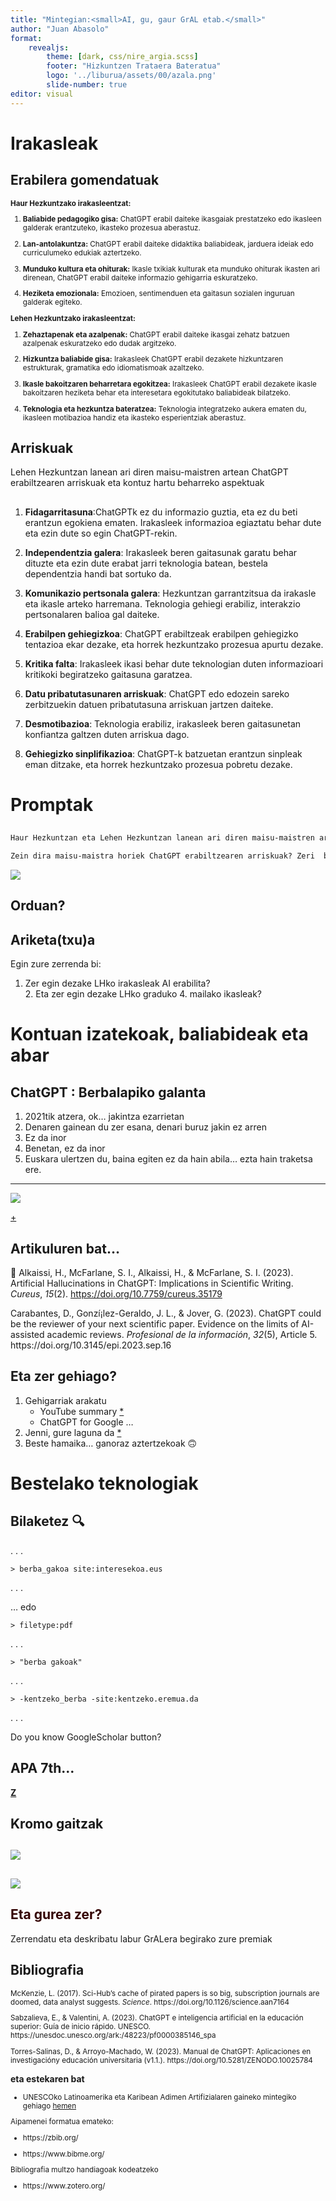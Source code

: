 ```yaml
---
title: "Mintegian:<small>AI, gu, gaur GrAL etab.</small>"
author: "Juan Abasolo"
format: 
    revealjs: 
        theme: [dark, css/nire_argia.scss]
        footer: "Hizkuntzen Trataera Bateratua"
        logo: '../liburua/assets/00/azala.png'
        slide-number: true
editor: visual
---
```


# Irakasleak

## Erabilera gomendatuak {.scrollable}

<small>

**Haur Hezkuntzako irakasleentzat:**

1.  **Baliabide pedagogiko gisa:** [ChatGPT erabil daiteke ikasgaiak prestatzeko edo ikasleen galderak erantzuteko, ikasteko prozesua aberastuz]{.fragment}.

2.  **Lan-antolakuntza:** [ChatGPT erabil daiteke didaktika baliabideak, jarduera ideiak edo curriculumeko edukiak aztertzeko]{.fragment}.

3.  **Munduko kultura eta ohiturak:** [Ikasle txikiak kulturak eta munduko ohiturak ikasten ari direnean, ChatGPT erabil daiteke informazio gehigarria eskuratzeko]{.fragment}.

4.  **Heziketa emozionala:** [Emozioen, sentimenduen eta gaitasun sozialen inguruan galderak egiteko]{.fragment}.

**Lehen Hezkuntzako irakasleentzat:**

1.  **Zehaztapenak eta azalpenak:** [ChatGPT erabil daiteke ikasgai zehatz batzuen azalpenak eskuratzeko edo dudak argitzeko]{.fragment}.

2.  **Hizkuntza baliabide gisa:** [Irakasleek ChatGPT erabil dezakete hizkuntzaren estrukturak, gramatika edo idiomatismoak azaltzeko]{.fragment}.

3.  **Ikasle bakoitzaren beharretara egokitzea:** [Irakasleek ChatGPT erabil dezakete ikasle bakoitzaren heziketa behar eta interesetara egokitutako baliabideak bilatzeko]{.fragment}.

4.  **Teknologia eta hezkuntza bateratzea:** [Teknologia integratzeko aukera ematen du, ikasleen motibazioa handiz eta ikasteko esperientziak aberastuz]{.fragment}.

</small>

## Arriskuak {.scrollable}

::: fragment
Lehen Hezkuntzan lanean ari diren maisu-maistren artean ChatGPT erabiltzearen arriskuak eta kontuz hartu beharreko aspektuak
:::

##  {.scrollable}

1.  **Fidagarritasuna**:[ChatGPTk ez du informazio guztia, eta ez du beti erantzun egokiena ematen. Irakasleek informazioa egiaztatu behar dute eta ezin dute so egin ChatGPT-rekin]{.fragment}.

2.  **Independentzia galera**: [Irakasleek beren gaitasunak garatu behar dituzte eta ezin dute erabat jarri teknologia batean, bestela dependentzia handi bat sortuko da]{.fragment}.

3.  **Komunikazio pertsonala galera**: [Hezkuntzan garrantzitsua da irakasle eta ikasle arteko harremana. Teknologia gehiegi erabiliz, interakzio pertsonalaren balioa gal daiteke]{.fragment}.

4.  **Erabilpen gehiegizkoa**: [ChatGPT erabiltzeak erabilpen gehiegizko tentazioa ekar dezake, eta horrek hezkuntzako prozesua apurtu dezake]{.fragment}.

5.  **Kritika falta**: [Irakasleek ikasi behar dute teknologian duten informazioari kritikoki begiratzeko gaitasuna garatzea]{.fragment}.

6.  **Datu pribatutasunaren arriskuak**: [ChatGPT edo edozein sareko zerbitzuekin datuen pribatutasuna arriskuan jartzen daiteke]{.fragment}.

7.  **Desmotibazioa**: [Teknologia erabiliz, irakasleek beren gaitasunetan konfiantza galtzen duten arriskua dago]{.fragment}.

8.  **Gehiegizko sinplifikazioa**: [ChatGPT-k batzuetan erantzun sinpleak eman ditzake, eta horrek hezkuntzako prozesua pobretu dezake]{.fragment}.

# Promptak

##  {background-color="#444654"}

``` txt
Haur Hezkuntzan eta Lehen Hezkuntzan lanean ari diren maisu-maistren artean ChatGPT asko, gehiegi agian, hasi da erabiltzen; besteak beste produktibitatea igotzeko eta denboraren kudeaketan laguntzen dielako.

Zein dira maisu-maistra horiek ChatGPT erabiltzearen arriskuak? Zeri  begiratu behar zaio kontu handiagoz?
```

![](irudiak/mintegia_01/CGPT03.png){fig-align="center"}

## Orduan?

::: callout-warning
## Ariketa(txu)a {background-color="darkred"}

Egin zure zerrenda bi:

1.  Zer egin dezake LHko irakasleak AI erabilita?\
    [2. Eta zer egin dezake LHko graduko 4. mailako ikasleak?]{.fragment}
:::

# Kontuan izatekoak, baliabideak eta abar

## ChatGPT : Berbalapiko galanta

::: incremental
1.  2021tik atzera, ok... jakintza ezarrietan
2.  Denaren gainean du zer esana, denari buruz jakin ez arren
3.  Ez da inor
4.  Benetan, [ez da inor]{.fragment}
5.  Euskara ulertzen du, baina egiten ez da hain abila... ezta hain traketsa ere.
:::

------------------------------------------------------------------------

![](irudiak/mintegia_01/When_use_ChatGPT.jpeg){fig-align="center"}

[+](https://unesdoc.unesco.org/ark:/48223/pf0000385146_spa)

## Artikuluren bat...

🤪 Alkaissi, H., McFarlane, S. I., Alkaissi, H., & McFarlane, S. I. (2023). Artificial Hallucinations in ChatGPT: Implications in Scientific Writing. *Cureus*, *15*(2). <https://doi.org/10.7759/cureus.35179>

Carabantes, D., Gonzí¡lez-Geraldo, J. L., & Jover, G. (2023). ChatGPT could be the reviewer of your next scientific paper. Evidence on the limits of AI-assisted academic reviews. *Profesional de la información*, *32*(5), Article 5. https://doi.org/10.3145/epi.2023.sep.16

## Eta zer gehiago?

::: incremental
1.  Gehigarriak arakatu
    -   YouTube summary [\*](https://addons.mozilla.org/eu/firefox/addon/glarity-youtube-summary/)
    -   ChatGPT for Google ...
2.  Jenni, gure laguna da [\*](https://www.chatpdf.com/)
3.  Beste hamaika... ganoraz aztertzekoak 🙃
:::

# Bestelako teknologiak

## Bilaketez 🔍

. . .

`> berba_gakoa site:interesekoa.eus`

. . .

... edo

`> filetype:pdf`

. . .

`> "berba gakoak"`

. . .

`> -kentzeko_berba -site:kentzeko.eremua.da`

. . .

Do you know GoogleScholar [button]{.fragment}?

## APA 7th...

[[**Z**](https://zbib.org/)]{style="color: #800"}

## Kromo gaitzak

##  {background-color="#ffffff"}

[![](https://www.enriquedans.com/wp-content/uploads/2021/01/Sci-Hub-768x488.jpg)](https://www.science.org/content/article/sci-hub-s-cache-pirated-papers-so-big-subscription-journals-are-doomed-data-analyst)

##  {background-color="#000"}

![](https://upload.wikimedia.org/wikipedia/commons/8/85/Library_Genesis_Logo.png){fig-align="center"}

##  {background-color="darkred"}

::: callout-warning
## [Eta gurea zer?]{style="color: #300"}

Zerrendatu eta deskribatu labur GrALera begirako zure premiak
:::

## Bibliografia

<small>

McKenzie, L. (2017). Sci-Hub's cache of pirated papers is so big, subscription journals are doomed, data analyst suggests. *Science*. https://doi.org/10.1126/science.aan7164

Sabzalieva, E., & Valentini, A. (2023). ChatGPT e inteligencia artificial en la educación superior: Guía de inicio rápido. UNESCO. https://unesdoc.unesco.org/ark:/48223/pf0000385146_spa

Torres-Salinas, D., & Arroyo-Machado, W. (2023). Manual de ChatGPT: Aplicaciones en investigacióny educación universitaria (v1.1.). https://doi.org/10.5281/ZENODO.10025784

</small>

**eta estekaren bat**

<small>

-   UNESCOko Latinoamerika eta Karibean Adimen Artifizialaren gaineko mintegiko gehiago [hemen](https://www.iesalc.unesco.org/2023/04/14/chatgpt-e-inteligencia-artificial-en-la-educacion-superior-guia-de-inicio-rapido/ "ChatGPT, inteligencia artificial y educación superior: ¿Qué deben saber las instituciones de educación superior?")

Aipamenei formatua emateko:

-   https://zbib.org/

-   https://www.bibme.org/

Bibliografia multzo handiagoak kodeatzeko

-   https://www.zotero.org/

</small>
